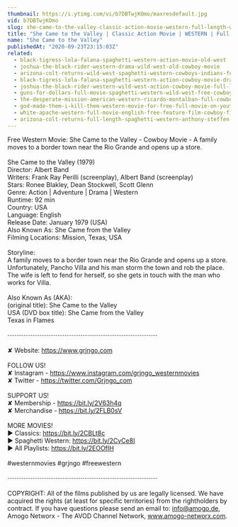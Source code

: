 ```yaml
---
thumbnail: https://i.ytimg.com/vi/b7DBTwjKOmo/maxresdefault.jpg
vid: b7DBTwjKOmo
slug: she-came-to-the-valley-classic-action-movie-western-full-length-wild-west-movie
title: "She Came to the Valley | Classic Action Movie | WESTERN | Full Length | Wild West Movie"
name: "She Came to the Valley"
publishedAt: "2020-09-23T23:15:03Z"
related:
  - black-tigress-lola-falana-spaghetti-western-action-movie-old-west
  - joshua-the-black-rider-western-drama-wild-west-old-cowboy-movie
  - arizona-colt-returns-wild-west-spaghetti-western-cowboys-indians-full-length
  - black-tigress-lola-falana-spaghetti-western-action-cowboy-movie-drama
  - joshua-the-black-rider-western-wild-west-action-cowboy-movie-full-length-civil-war
  - guns-for-dollars-full-movie-spaghetti-western-wild-west-free-cowboy-movie
  - the-desperate-mission-american-western-ricardo-montalban-full-cowboy-movie
  - god-made-them-i-kill-them-western-movie-for-free-full-movie-on-youtube-cowboy-film
  - white-apache-western-full-movie-english-free-feature-film-cowboy-film
  - arizona-colt-returns-full-length-spaghetti-western-anthony-steffen-cowboy-film-1970
---
```


Free Western Movie: She Came to the Valley - Cowboy Movie - A family moves to a border town near the Rio Grande and opens up a store.<br />
<br />
She Came to the Valley (1979)<br />
Director: Albert Band<br />
Writers: Frank Ray Perilli (screenplay), Albert Band (screenplay)<br />
Stars: Ronee Blakley, Dean Stockwell, Scott Glenn<br />
Genre: Action | Adventure | Drama | Western<br />
Runtime: 92 min<br />
Country: USA <br />
Language: English <br />
Release Date: January 1979 (USA)<br />
Also Known As: She Came from the Valley<br />
Filming Locations: Mission, Texas, USA <br />
<br />
Storyline:<br />
A family moves to a border town near the Rio Grande and opens up a store. Unfortunately, Pancho Villa and his man storm the town and rob the place. The wife is left to fend for herself, so she gets in touch with the man who works for Villa.<br />
<br />
Also Known As (AKA):<br />
(original title): She Came to the Valley<br />
USA (DVD box title): She Came from the Valley<br />
 Texas in Flames<br />
<br />
····················································································<br />
<br />
✘ Website: https://www.grjngo.com<br />
<br />
FOLLOW US!<br />
✘ Instagram - https://www.instagram.com/grjngo_westernmovies<br />
✘ Twitter - https://twitter.com/Grjngo_com<br />
<br />
SUPPORT US!<br />
✘ Membership - https://bit.ly/2V63h4q<br />
✘ Merchandise - https://bit.ly/2FLB0sV<br />
<br />
MORE MOVIES! <br />
► Classics: https://bit.ly/2CBLt8c <br />
► Spaghetti Western: https://bit.ly/2CyCe8I <br />
► All Playlists: https://bit.ly/2EOOfIH <br />
<br />
#westernmovies #grjngo #freewestern<br />
<br />
····················································································<br />
<br />
COPYRIGHT: All of the films published by us are legally licensed. We have acquired the rights (at least for specific territories) from the rightholders by contract. If you have questions please send an email to: info@amogo.de, Amogo Networx - The AVOD Channel Network, www.amogo-networx.com.